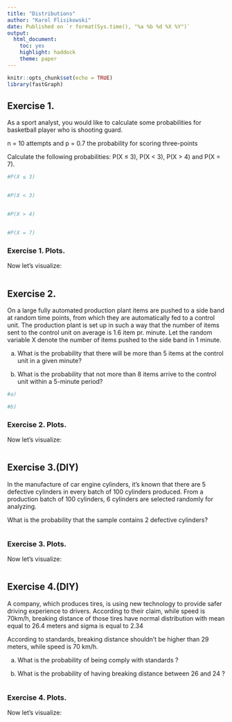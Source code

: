 ```yaml
---
title: "Distributions"
author: "Karol Flisikowski"
date: Published on `r format(Sys.time(), "%a %b %d %X %Y")`
output: 
  html_document: 
    toc: yes
    highlight: haddock
    theme: paper
---
```


```r
knitr::opts_chunk$set(echo = TRUE)
library(fastGraph)
```

## Exercise 1.

As a sport analyst, you would like to calculate some probabilities for basketball player who is shooting guard.

n = 10 attempts and
p = 0.7 the probability for scoring three-points 

Calculate the following probabilities: P(X ≤ 3), P(X < 3), P(X > 4) and P(X = 7).

```r

#P(X ≤ 3)


#P(X < 3)


#P(X > 4)


#P(X = 7)


```

### Exercise 1. Plots.

Now let's visualize:

```r

```


## Exercise 2.

On a large fully automated production plant items are pushed to a side band at random time points, from which they are automatically fed to a control unit. The production plant is set up in such a way that the number of items sent to the control unit on average is 1.6 item pr. minute. Let the random variable X denote the number of items pushed to the side band in 1 minute.

a) What is the probability that there will be more than 5 items at the control unit in a given minute?

b) What is the probability that not more than 8 items arrive to the control unit within a 5-minute period?


```r

#a)

#b)

```

### Exercise 2. Plots.

Now let's visualize:

```r

```


## Exercise 3.(DIY)

In the manufacture of car engine cylinders, it's known that there are 5 defective cylinders in every batch of 100 cylinders produced. From a production batch of 100 cylinders, 6 cylinders are selected randomly for analyzing.

What is the probability that the sample contains 2 defective cylinders?

```r


```

### Exercise 3. Plots.

Now let's visualize:

```r

```

## Exercise 4.(DIY)

A company, which produces tires, is using new technology to provide safer driving experience to drivers. According to their claim, while speed is 70km/h, breaking distance of those tires have normal distribution with mean equal to 26.4 meters and sigma is equal to 2.34

According to standards, breaking distance shouldn't be higher than 29 meters, while speed is 70 km/h. 

a) What is the probability of being comply with standards ?

b) What is the probability of having breaking distance between 26 and 24 ?

```r


```

### Exercise 4. Plots.

Now let's visualize:

```r

```
